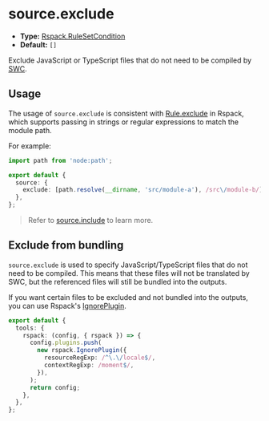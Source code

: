 # source.exclude

- **Type:** [Rspack.RuleSetCondition](https://rspack.dev/config/module#condition)
- **Default:** `[]`

Exclude JavaScript or TypeScript files that do not need to be compiled by [SWC](/guide/configuration/swc).

## Usage

The usage of `source.exclude` is consistent with [Rule.exclude](https://rspack.dev/config/module#ruleexclude) in Rspack, which supports passing in strings or regular expressions to match the module path.

For example:

```ts title="rsbuild.config.ts"
import path from 'node:path';

export default {
  source: {
    exclude: [path.resolve(__dirname, 'src/module-a'), /src\/module-b/],
  },
};
```

> Refer to [source.include](/config/source/include) to learn more.

## Exclude from bundling

`source.exclude` is used to specify JavaScript/TypeScript files that do not need to be compiled. This means that these files will not be translated by SWC, but the referenced files will still be bundled into the outputs.

If you want certain files to be excluded and not bundled into the outputs, you can use Rspack's [IgnorePlugin](https://rspack.dev/plugins/webpack/ignore-plugin).

```ts title="rsbuild.config.ts"
export default {
  tools: {
    rspack: (config, { rspack }) => {
      config.plugins.push(
        new rspack.IgnorePlugin({
          resourceRegExp: /^\.\/locale$/,
          contextRegExp: /moment$/,
        }),
      );
      return config;
    },
  },
};
```

